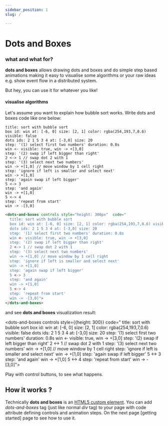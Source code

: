 ```yaml
---
sidebar_position: 1
slug: /

---
```


# Dots and Boxes

### what and what for?
 **dots and boxes** allows drawing dots and boxes and do simple step based animations making it easy to
visualise some algorithms or your raw ideas e.g. show event flow in a distributed system.

But hey, you can use it for whatever you like!

#### visualise algorithms

Let's assume you want to explain how bubble sort works. Write dots and boxes code like one below:

```dabl tab showLineNumbers
title: sort with bubble sort
box id: win at: [-6, 0] size: [2, 1] color: rgba(254,193,7,0.6) visible: false
dots ids: 2 1 5 3 4 at: [-3,0] size: 20
step: '(1) select first two numbers' duration: 0.8s
win <- visible: true, win -> +[3,0]
step: '(2) swap if left bigger than right'
2 <-> 1 // swap dot 2 with 1
step: '(3) select next two numbers'
win -> +[1,0] // move window by 1 cell right
step: 'ignore if left is smaller and select next'
win -> +[1,0]
step: 'again swap if left bigger'
5 <-> 3
step: 'and again'
win -> +[1,0]
5 <-> 4
step: 'repeat from start'
win -> -[3,0]
```
```html tab showLineNumbers
<dots-and-boxes controls style="height: 300px"  code="
  title: sort with bubble sort
  box id: win at: [-6, 0] size: [2, 1] color: rgba(254,193,7,0.6) visible: false
  dots ids: 2 1 5 3 4 at: [-3,0] size: 20
  step: '(1) select first two numbers' duration: 0.8s
  win <- visible: true, win -> +[3,0]
  step: '(2) swap if left bigger than right'
  2 <-> 1 // swap dot 2 with 1
  step: '(3) select next two numbers'
  win -> +[1,0] // move window by 1 cell right
  step: 'ignore if left is smaller and select next'
  win -> +[1,0]
  step: 'again swap if left bigger'
  5 <-> 3
  step: 'and again'
  win -> +[1,0]
  5 <-> 4
  step: 'repeat from start'
  win -> -[3,0]">
</dots-and-boxes>
```

and see **dots and boxes** visualization result:

 <dots-and-boxes controls style={{height: 300}}    code="
   title: sort with bubble sort
   box id: win at: [-6, 0] size: [2, 1] color: rgba(254,193,7,0.6) visible: false
   dots ids: 2 1 5 3 4 at: [-3,0] size: 20
   step: '(1) select first two numbers' duration: 0.8s
   win <- visible: true, win -> +[3,0]
   step: '(2) swap if left bigger than right'
   2 <-> 1 // swap dot 2 with 1
   step: '(3) select next two numbers'
   win -> +[1,0] // move window by 1 cell right
   step: 'ignore if left is smaller and select next'
   win -> +[1,0]
   step: 'again swap if left bigger'
   5 <-> 3
   step: 'and again'
   win -> +[1,0]
   5 <-> 4
   step: 'repeat from start'
   win -> -[3,0]">
</dots-and-boxes>

Play with control buttons, to see what happens.

## How it works ?

Technically **dots and boxes** is an [HTML5 custom element](https://developer.mozilla.org/en-US/docs/Web/API/Web_Components/Using_custom_elements).
You can add *dots-and-boxes* tag (just like normal *div* tag) to your page with code attribute defining controls and animation steps.  On the next page [getting started] page to see how to use it.


